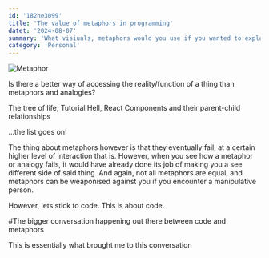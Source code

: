 ```yaml
---
id: '182he3099'
title: 'The value of metaphors in programming'
datet: '2024-08-07'
summary: 'What visiuals, metaphors would you use if you wanted to explain a tech stack to a layman'
category: 'Personal'
---
```


![Metaphor](/metaphor.webp)

Is there a better way of accessing the reality/function of a thing than metaphors and analogies?

The tree of life,
Tutorial Hell,
React Components and their parent-child relationships

...the list goes on! 

The thing about metaphors however is that they eventually fail, at a certain higher level of interaction that is. However, when you see how a metaphor or analogy fails, it would have already
done its job of making you a see different side of said thing. And again, not all metaphors are equal, and metaphors can be weaponised against you if you encounter a manipulative person.

However, lets stick to code. This is about code.

#The bigger conversation happening out there between code and metaphors

This is essentially what brought me to this conversation
